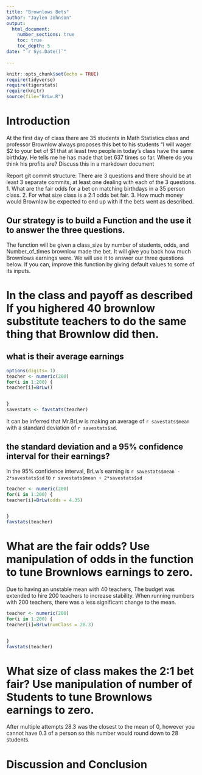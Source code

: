 ```yaml
---
title: "Brownlows Bets"
author: "Jaylen Johnson"
output: 
  html_document:
    number_sections: true
    toc: true
    toc_depth: 5
date: "`r Sys.Date()`"    
    
---
```

```r
knitr::opts_chunk$set(echo = TRUE)
require(tidyverse)
require(tigerstats)
require(knitr)
source(file="BrLw.R")
```


<!-- We recommend you use git branches -- create a separate branch for each major section i.e. Introduction, Methods, Results, Inferential Results, and Discussion and Conclusions - leave the YAML block untouched until the final merge where you put in your own name !-->

# Introduction

<!--In this section you explain what you are trying to show.  Where did the data come from?  What is the research or other question you are trying to answer?!-->

 At the first day of class there are 35 students in Math Statistics class and professor Brownlow always proposes this bet to his students "I will wager $2 to your bet of $1 that at least two people in today's class have  the same birthday.  He tells me he has made that bet 637 times so far. Where do you think his profits are? Discuss this in a markdown document
 
Report git commit structure:
There are 3 questions and there should be at least 3 separate commits, at least one dealing with each of the 3 questions.
1. What are the fair odds for a bet on matching birthdays in a 35 person class.
2. For what size class is a 2:1 odds bet fair.
3. How much money would Brownlow be expected to end up with if the bets went as described.

## Our strategy is to build a Function and the use it to answer the three questions. 

The function will be given a class_size by number of students, odds, and Number_of_times brownlow made the bet.  It will give you back how much Brownlows earnings were. We will use it to answer our three questions below. If you can, improve this function by giving default values to some of its inputs. 


# In the class and payoff as described  If you highered 40 brownlow substitute teachers to do the same thing that Brownlow did then.



## what is their average earnings

```r
options(digits= 1)
teacher <- numeric(200)
for(i in 1:200) {
teacher[i]=BrLw()


}
savestats <- favstats(teacher)
```


It can be inferred that Mr.BrLw is making an average of `r savestats$mean` with a standard deviation of `r savestats$sd`.






## the standard deviation and a 95% confidence interval for their earnings?

In the 95% confidence interval, BrLw's earning is `r savestats$mean - 2*savestats$sd` to `r savestats$mean + 2*savestats$sd`




  
<!--Explain and display your method of coming up with a 95% confidence interval of  professor Brownlows winnings (or losings)-->
```r
teacher <- numeric(200)
for(i in 1:200) {
teacher[i]=BrLw(odds = 4.35)


}
favstats(teacher)
```

# What are the fair odds? Use manipulation of odds in the function to tune Brownlows earnings to zero. 

Due to having an unstable mean with 40 teachers,  The budget was extended to hire 200 teachers to increase stability.  When running numbers with 200 teachers, there was a less significant change to the mean.

```r
teacher <- numeric(200)
for(i in 1:200) {
teacher[i]=BrLw(numClass = 28.3)


}
favstats(teacher)
```

# What size of class makes the 2:1 bet fair?  Use manipulation of number of Students to tune Brownlows earnings to zero.

After multiple attempts 28.3 was the closest to the mean of 0, however you cannot have 0.3 of a person so this number would round down to 28 students.



<!--Decide on your methods:  In this section explain the approach you will take to attack the issue --- how will you decide on a likely estimate of professor Brownlow's earnings or losses after 637 bets. Also explain how you construct a 95% confidence interval about your estimate of his winnings !-->











# Discussion and Conclusion

<!--Discussion and conclusion here.  If professor Brownlow is consistantly making or losing money how could he change his payout so that his profits center on zero?  Also discuss what size his class should be in order to have his current scheme balance at zero profit.!-->

